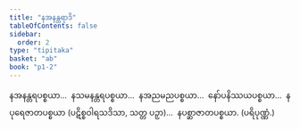 ```yaml
---
title: "နအနန္တရာဒိ"
tableOfContents: false
sidebar:
  order: 2
type: "tipitaka"
basket: "ab"
book: "p1-2"
---
```



<DynamicBreadcrumb />

<Division number="30" book="p1-2" e="ch" v="37" p="252">

<Paragraph number="1517" book="p1-2">
နအနန္တရပစ္စယာ…  နသမနန္တရပစ္စယာ…  နအညမညပစ္စယာ…  နော်ပနိဿယပစ္စယာ…  နပုရေဇာတပစ္စယာ (ပဋိစ္စဝါရသဒိသာ, သတ္တ ပဉှာ)…  နပစ္ဆာဇာတပစ္စယာ. (ပရိပုဏ္ဏံ.)
</Paragraph>
</Division>